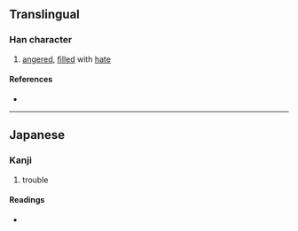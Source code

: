 {{character info/new}}
{{also|惱}}
==Translingual==
{{Han simplified forms|惱|悩|恼}}

===Han character===
{{Han char|rn=61|rad=心|as=07|sn=10|four=|canj=PFUK|ids=⿰忄⿱⺍凶}}

# [[angered]], [[fill]]ed with [[hate]]

====References====
* {{Han ref|kx=0388.341|dkj=10716|dj=0721.240|hdz=42306.161|uh=60A9|ud=24745}}

----

==Japanese==

===Kanji===
{{ja-kanji|grade=c|rs=心07|style=s|kyu=惱}}

# trouble

====Readings====
* {{ja-readings|goon=のう<なう|kanon=どう<だう|kun=なや-む, なや-ます, なや-ましい, なやみ}}